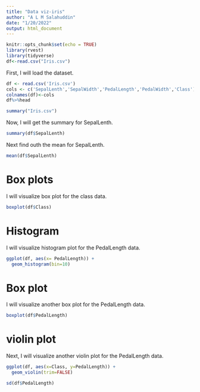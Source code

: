 ```yaml
---
title: "Data viz-iris"
author: "A L M Salahuddin"
date: "1/20/2022"
output: html_document
---
```


```r
knitr::opts_chunk$set(echo = TRUE)
library(rvest)
library(tidyverse)
df<-read.csv("Iris.csv")

```

First, I will load the dataset.
```r
df <- read.csv('Iris.csv')
cols <- c('SepalLenth','SepalWidth','PedalLength','PedalWidth','Class')
colnames(df)<-cols
df%>%head
```
```r
summary("Iris.csv")
```

Now, I will get the summary for SepalLenth.

```r
summary(df$SepalLenth)
```
 
Next find outh the mean for SepalLenth.

```r
mean(df$SepalLenth)
```


# Box plots

I will visualize box plot for the class data.

```r
boxplot(df$Class)
```

# Histogram

I will visualize histogram plot for the PedalLength data.

```r
ggplot(df, aes(x= PedalLength)) +
  geom_histogram(bin=10)
```

# Box plot

I will visualize another box plot for the PedalLength data.

```r
boxplot(df$PedalLength)
```

# violin plot

Next, I will visualize another violin plot for the PedalLength data.

```r
ggplot(df, aes(x=Class, y=PedalLength)) + 
  geom_violin(trim=FALSE)
```

```r
sd(df$PedalLength)
```

